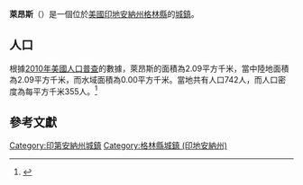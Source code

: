 {{noteTA
|G1=USState
|G2=地名
|G3=Unit
}}
{{Infobox settlement
|name            = 萊昂斯
|native_name = Lyons
|settlement_type          = [[鎮|城鎮]]
|image_skyline            = State Road 67 in Lyons, Indiana.jpg
|imagesize                = 250px
|image_map                = Greene County Indiana Incorporated and Unincorporated areas Lyons Highlighted 1845504.svg
|mapsize                  = 250px
|subdivision_type         = [[世界政區索引|國家]]
|subdivision_type1        = [[美国州份|州份]]
|subdivision_type2        = [[印地安納州行政區劃|縣]]
|subdivision_name         = [[美国|美国]]
|subdivision_name1        = [[印地安納州|印地安納州]]
|subdivision_name2        = [[格林縣_(印地安納州)|格林縣]]
|elevation_ft             = 531
|elevation_m              = 162
|timezone                 = [[北美东部时区|CST]]
|area_total_km2           = 2.09
|area_land_km2            = 2.09
|area_water_km2           = 0.00
|area_total_sq_mi         = 
|area_land_sq_mi          = 
|area_water_sq_mi         = 
|population_as_of         = [[2010年美國人口普查|2010]]
|population_footnotes     = 
|population_total         = 742
|population_density_km2   = auto
|population_density_sq_mi = auto
|utc_offset               = -5
|coordinates              = {{coord|38|59|19|N|87|04|56|W|display=inline,title}}
| coor_pinpoint           = 
| coordinates_footnotes   = 
|timezone_DST             = EDT
|utc_offset_DST           = -4
|postal_code_type         = [[美國郵區編號|郵區編號]]
|postal_code              = 47443
|area_code                = {{link-en|电话区号812|Area code 812|812}}
|blank_name = [[地名信息系统|GNIS ID]]
|blank_info = 438441<ref name="GNIS">{{cite gnis|438441|Lyons}}</ref>
}}
'''萊昂斯'''（{{lang-en|Lyons}}）是一個位於[[美國|美國]][[印地安納州|印地安納州]][[格林縣_(印地安納州)|格林縣]]的[[鎮|城鎮]]。

== 人口 ==
根據[[2010年美國人口普查|2010年美國人口普查]]的數據，萊昂斯的面積為2.09平方千米，當中陸地面積為2.09平方千米，而水域面積為0.00平方千米。當地共有人口742人，而人口密度為每平方千米355人。<ref name="GR8">{{cite web|url=http://factfinder2.census.gov|publisher=[[美国人口调查局|美国人口调查局]]|accessdate=2011-05-14|title=American FactFinder|archive-date=2013-09-11|archive-url=https://web.archive.org/web/20130911234518/http://factfinder2.census.gov/|dead-url=no}}</ref>

== 參考文獻 ==
{{reflist}}
{{格林縣 (印地安納州)}}
{{Indiana-geo-stub}}
{{DEFAULTSORT:Lyons, Indiana}}
[[Category:印第安納州城鎮|Category:印第安納州城鎮]]
[[Category:格林縣城鎮_(印地安納州)|Category:格林縣城鎮 (印地安納州)]]